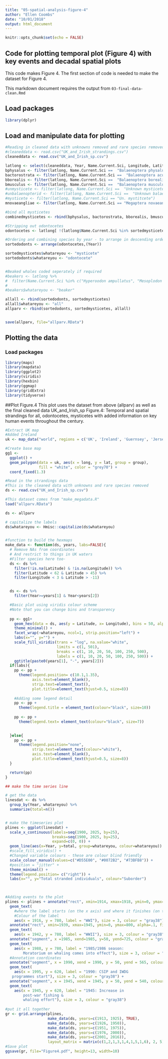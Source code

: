 ```yaml
---
title: "05-spatial-analysis-figure-4"
author: "Ellen Coombs"
date: "10/01/2018"
output: html_document
---
```


```r
knitr::opts_chunk$set(echo = FALSE)
```

## Code for plotting temporal plot (Figure 4) with key events and decadal spatial plots 
This code makes Figure 4. 
The first section of code is needed to make the dataset for Figure 4.

This markdown document requires the output from `03-final-data-clean.Rmd`

## Load packages
```r
library(dplyr)
```

## Load and manipulate data for plotting 
```r

#Reading in cleaned data with unknowns removed and rare species removed 
#cleaneddata <- read.csv("UK_and_Irish_strandings.csv")
cleaneddata <- read.csv("UK_and_Irish_sp.csv")

latlong <- select(cleaneddata, Year, Name.Current.Sci, Longitude, Latitude)
bphysalus <- filter(latlong, Name.Current.Sci ==  "Balaenoptera physalus")
bactorostrata <- filter(latlong, Name.Current.Sci ==  "Balaenoptera acutorostrata")
bborealis <- filter(latlong, Name.Current.Sci ==  "Balaenoptera borealis")
bmusculus <- filter(latlong, Name.Current.Sci ==  "Balaenoptera musculus")
#unmysticete <- filter(latlong, Name.Current.Sci ==  "Unknown mysticete")
#unbalaenopterid <- filter(latlong, Name.Current.Sci ==  "Unknown balaenoptera")
#mysticete <- filter(latlong, Name.Current.Sci == "Un. mystitcete")
mnovaeangliae <- filter(latlong, Name.Current.Sci == "Megaptera novaeangliae")

#bind all mysticetes
combinedmysticetes <- rbind(bphysalus, bactorostrata, bborealis, bmusculus, mnovaeangliae)

#Stripping out odontocetes 
odontocetes <- latlong[ !(latlong$Name.Current.Sci %in% sortedmysticetes$Name.Current.Sci), ]

#Ordering and combining species by year - to arrange in descending order put "desc" before the year 
sortedodonts <- arrange(odontocetes,(Year))

sortedmysticetes$whatareyou <- "mysticete"
sortedodonts$whatareyou <- "odontocete"


#Beaked whales coded seperately if required 
#beakers <- latlong %>% 
#  filter(Name.Current.Sci %in% c("Hyperoodon ampullatus", "Mesoplodon densirostris", "Mesoplodon europaeus", "Mesoplodon mirus"))
#
#beakers$whatareyou <- "beaker"

allall <- rbind(sortedodonts, sortedmysticetes)
allall$whatareyou <- "all"
allparv <- rbind(sortedodonts, sortedmysticetes, allall)


save(allparv, file="allparv.RData")

```


## Plotting the data 
### Load packages 
```r
library(maps)
library(mapdata)
library(ggplot2)
library(viridis)
library(hexbin)
library(ggmap)
library(gridExtra)
library(tidyverse)
```

##Plot Figure.4 
This plot uses the dataset from above (allparv) as well as the final cleaned data UK_and_Irish_sp
Figure.4: Temporal and spatial strandings for all, odontocetes, mysticetes with added information on key human events throughout the century. 
```r
#Extract UK map
#Added Ireland
uk <- map_data("world", regions = c('UK', 'Ireland', 'Guernsey', 'Jersey', 'Isle of Man'))

#Create base map
gg1 <-
  ggplot() +
  geom_polygon(data = uk, aes(x = long, y = lat, group = group),
               fill = "white", color = "grey70") +
  coord_fixed(1.3)

#Read in the strandings data
#This is the cleaned data with unknowns and rare species removed
ds <- read.csv("UK_and_Irish_sp.csv")

#This dataset comes from "make_megadata.R"
load("allparv.RData")

ds <- allparv

# capitalize the labels
ds$whatareyou <- Hmisc::capitalize(ds$whatareyou)


#function to build the hexmaps
make_data <- function(ds, years, labs=FALSE){
  # Remove NAs from coordinates
  # And restrict to things in UK waters
  #Filter species here too·
  ds <- ds %>%
    filter(!is.na(Latitude) & !is.na(Longitude)) %>%
    filter(Latitude < 62 & Latitude > 45) %>%
    filter(Longitude < 3 & Latitude > -11)


  ds <- ds %>%
    filter(Year>=years[1] & Year<years[2])

  #Basic plot using viridis colour scheme
  #Note that you can change bins and transparency
  
  pp <- gg1+
    geom_hex(data = ds, aes(y = Latitude, x= Longitude), bins = 50, alpha = 0.75) +
    theme_minimal() +
    facet_wrap(~whatareyou, ncol=1, strip.position="left") +
    labs(x="", y="") +
    scale_fill_viridis(trans = "log", na.value="white",
                       limits = c(1, 501),
                       breaks = c(1, 10, 20, 50, 100, 250, 500),
                       labels = c(1, 10, 20, 50, 100, 250, 500)) +
    ggtitle(paste0(years[1], "-", years[2]))
  if(labs){
    pp <- pp +
      theme(legend.position= c(10.1,1.35),
            axis.text=element_blank(),
            strip.text=element_text(),
            plot.title=element_text(hjust=0.5, size=8))
    
    #Adding some legend detail 
    pp <- pp + 
      theme(legend.title = element_text(colour="black", size=10))
    
    pp <- pp + 
      theme(legend.text= element_text(colour="black", size=7))

  
  }else{
    pp <- pp +
      theme(legend.position="none",
            strip.text=element_text(colour="white"),
            axis.text=element_blank(),
            plot.title=element_text(hjust=0.5, size=8))
  }

  return(pp)
}

## make the time series line

# get the data
linesdat <- ds %>%
  group_by(Year, whatareyou) %>%
  summarize(total=n())


# make the timeseries plot
plines <- ggplot(linesdat) +
  scale_x_continuous(labels=seq(1900, 2025, by=25),
                     breaks=seq(1900, 2025, by=25),
                     expand=c(0, 0)) +
  geom_line(aes(x=Year, y=total, group=whatareyou, colour=whatareyou)) +
  #scale_fill_viridis() +
  #Changed variable colours - these are colour blind friendly 
  scale_colour_manual(values=c("#D55E00", "#0072B2", "#73BFB8")) +
  #position = "jitter" + 
  theme_minimal() +
  theme(legend.position= c("right")) +
  labs(x="", y="Total stranded individuals", colour="Suborder") 
  


#Adding events to the plot 
plines <- plines + annotate("rect", xmin=1914, xmax=1918, ymin=0, ymax=800, alpha=.1, fill="gray64") +
  geom_text(
    #where the label starts (on the x axis) and where it finishes (on the y axis)
    #Colour of the label 
    aes(x = 1916, y = 780, label = "WWI"), size = 3, colour = "gray38") + 
  annotate("rect", xmin=1939, xmax=1945, ymin=0, ymax=800, alpha=.1, fill="gray64") +
  geom_text(
    aes(x = 1942, y = 780, label = "WWII"), size = 3, colour = "gray38") + 
  annotate("segment", x =1985, xend=1985, y=50, yend=725, colour = "gray38", size=0.5, arrow=arrow(length=unit(0.1,"cm"))) +
  geom_text(
    aes(x = 1988, y = 780, label = "1985/1986 season:
        Moratorium on whaling comes into effect"), size = 3, colour = "gray38") +
  #Annotation coordinates 
  annotate("segment", x = 1990, xend = 1990, y = 50, yend = 565, colour="gray38", size=0.5, arrow=arrow(length=unit(0.1,"cm"))) + 
  geom_text(
    aes(x = 1995, y = 620, label = "1990: CSIP and IWDG
   programmes start"), size = 3, colour = "gray38") +
  annotate("segment", x = 1945, xend = 1945, y = 50, yend = 540, colour="gray38", size=0.5, arrow=arrow(length=unit(0.1,"cm"))) + 
  geom_text(
    aes(x = 1945, y = 620, label = "1945: Increase in 
        post-war fishing & 
        whaling effort"), size = 3, colour = "gray38")
  
#put it all together
gr <- grid.arrange(plines,
                   make_data(ds, years=c(1913, 1925), TRUE),
                   make_data(ds, years=c(1926, 1950)),
                   make_data(ds, years=c(1951, 1975)),
                   make_data(ds, years=c(1976, 2000)),
                   make_data(ds, years=c(2001, 2016)),
                   layout_matrix = matrix(c(1,2,1,3,1,4,1,5,1,6), 2, 5))
#Save plot 
ggsave(gr, file="Figure4.pdf", height=13, width=10)

```
